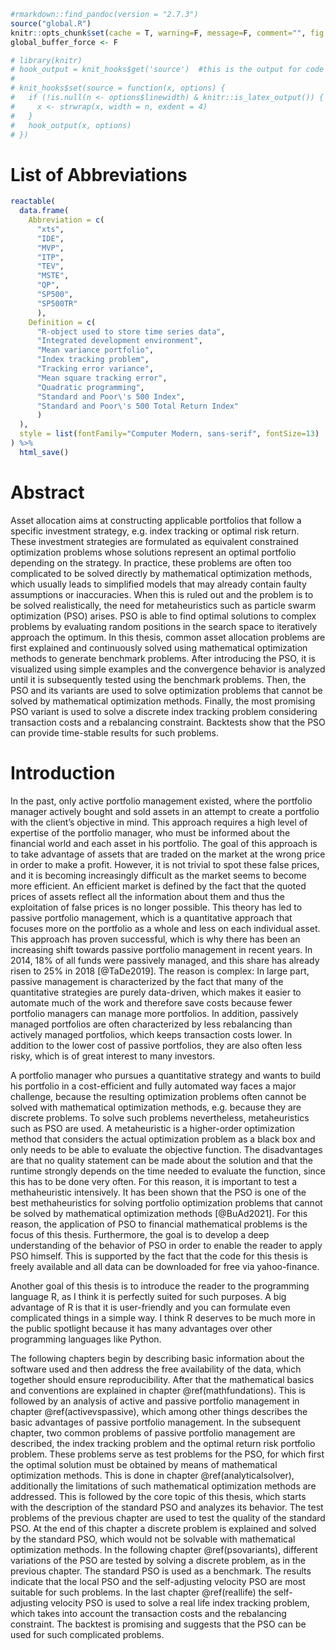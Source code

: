 ```r
#rmarkdown::find_pandoc(version = "2.7.3")
source("global.R")
knitr::opts_chunk$set(cache = T, warning=F, message=F, comment="", fig.pos="H", out.extra="")
global_buffer_force <- F

# library(knitr)
# hook_output = knit_hooks$get('source')  #this is the output for code
# 
# knit_hooks$set(source = function(x, options) {
#   if (!is.null(n <- options$linewidth) & knitr::is_latex_output()) {
#     x <- strwrap(x, width = n, exdent = 4)
#   }
#   hook_output(x, options)
# })
```


\listoffigures



# List of Abbreviations {-}

```r
reactable(
  data.frame(
    Abbreviation = c(
      "xts", 
      "IDE",
      "MVP",
      "ITP", 
      "TEV",
      "MSTE",
      "QP",
      "SP500",
      "SP500TR"
      ),
    Definition = c(
      "R-object used to store time series data", 
      "Integrated development environment",
      "Mean variance portfolio",
      "Index tracking problem", 
      "Tracking error variance",
      "Mean square tracking error",
      "Quadratic programming",
      "Standard and Poor\'s 500 Index",
      "Standard and Poor\'s 500 Total Return Index"
      )
  ), 
  style = list(fontFamily="Computer Modern, sans-serif", fontSize=13)
) %>% 
  html_save()

```


# Abstract {-}
\pagenumbering{arabic}
Asset allocation aims at constructing applicable portfolios that follow a specific investment strategy, e.g. index tracking or optimal risk return. These investment strategies are formulated as equivalent constrained optimization problems whose solutions represent an optimal portfolio depending on the strategy. In practice, these problems are often too complicated to be solved directly by mathematical optimization methods, which usually leads to simplified models that may already contain faulty assumptions or inaccuracies. When this is ruled out and the problem is to be solved realistically, the need for metaheuristics such as particle swarm optimization (PSO) arises. PSO is able to find optimal solutions to complex problems by evaluating random positions in the search space to iteratively approach the optimum. In this thesis, common asset allocation problems are first explained and continuously solved using mathematical optimization methods to generate benchmark problems. After introducing the PSO, it is visualized using simple examples and the convergence behavior is analyzed until it is subsequently tested using the benchmark problems. Then, the PSO and its variants are used to solve optimization problems that cannot be solved by mathematical optimization methods. Finally, the most promising PSO variant is used to solve a discrete index tracking problem considering transaction costs and a rebalancing constraint. Backtests show that the PSO can provide time-stable results for such problems.



# Introduction
In the past, only active portfolio management existed, where the portfolio manager actively bought and sold assets in an attempt to create a portfolio with the client's objective in mind. This approach requires a high level of expertise of the portfolio manager, who must be informed about the financial world and each asset in his portfolio. The goal of this approach is to take advantage of assets that are traded on the market at the wrong price in order to make a profit. However, it is not trivial to spot these false prices, and it is becoming increasingly difficult as the market seems to become more efficient. An efficient market is defined by the fact that the quoted prices of assets reflect all the information about them and thus the exploitation of false prices is no longer possible. This theory has led to passive portfolio management, which is a quantitative approach that focuses more on the portfolio as a whole and less on each individual asset. This approach has proven successful, which is why there has been an increasing shift towards passive portfolio management in recent years. In 2014, 18% of all funds were passively managed, and this share has already risen to 25% in 2018 [@TaDe2019]. The reason is complex: In large part, passive management is characterized by the fact that many of the quantitative strategies are purely data-driven, which makes it easier to automate much of the work and therefore save costs because fewer portfolio managers can manage more portfolios. In addition, passively managed portfolios are often characterized by less rebalancing than actively managed portfolios, which keeps transaction costs lower. In addition to the lower cost of passive portfolios, they are also often less risky, which is of great interest to many investors.

A portfolio manager who pursues a quantitative strategy and wants to build his portfolio in a cost-efficient and fully automated way faces a major challenge, because the resulting optimization problems often cannot be solved with mathematical optimization methods, e.g. because they are discrete problems. To solve such problems nevertheless, metaheuristics such as PSO are used. A metaheuristic is a higher-order optimization method that considers the actual optimization problem as a black box and only needs to be able to evaluate the objective function. The disadvantages are that no quality statement can be made about the solution and that the runtime strongly depends on the time needed to evaluate the function, since this has to be done very often. For this reason, it is important to test a methaheuristic intensively. It has been shown that the PSO is one of the best methaheuristics for solving portfolio optimization problems that cannot be solved by mathematical optimization methods [@BuAd2021]. For this reason, the application of PSO to financial mathematical problems is the focus of this thesis. Furthermore, the goal is to develop a deep understanding of the behavior of PSO in order to enable the reader to apply PSO himself. This is supported by the fact that the code for this thesis is freely available and all data can be downloaded for free via yahoo-finance.

Another goal of this thesis is to introduce the reader to the programming language R, as I think it is perfectly suited for such purposes. A big advantage of R is that it is user-friendly and you can formulate even complicated things in a simple way. I think R deserves to be much more in the public spotlight because it has many advantages over other programming languages like Python.

The following chapters begin by describing basic information about the software used and then address the free availability of the data, which together should ensure reproducibility. After that the mathematical basics and conventions are explained in chapter \@ref(mathfundations). This is followed by an analysis of active and passive portfolio management in chapter \@ref(activevspassive), which among other things describes the basic advantages of passive portfolio management. In the subsequent chapter, two common problems of passive portfolio management are described, the index tracking problem and the optimal return risk portfolio problem. These problems serve as test problems for the PSO, for which first the optimal solution must be obtained by means of mathematical optimization methods. This is done in chapter \@ref(analyticalsolver), additionally the limitations of such mathematical optimization methods are addressed. This is followed by the core topic of this thesis, which starts with the description of the standard PSO and analyzes its behavior. The test problems of the previous chapter are used to test the quality of the standard PSO. At the end of this chapter a discrete problem is explained and solved by the standard PSO, which would not be solvable with mathematical optimization methods. In the following chapter \@ref(psovariants), different variations of the PSO are tested by solving a discrete problem, as in the previous chapter. The standard PSO is used as a benchmark. The results indicate that the local PSO and the self-adjusting velocity PSO are most suitable for such problems. In the last chapter \@ref(reallife) the self-adjusting velocity PSO is used to solve a real life index tracking problem, which takes into account the transaction costs and the rebalancing constraint. The backtest is promising and suggests that the PSO can be used for such complicated problems.



